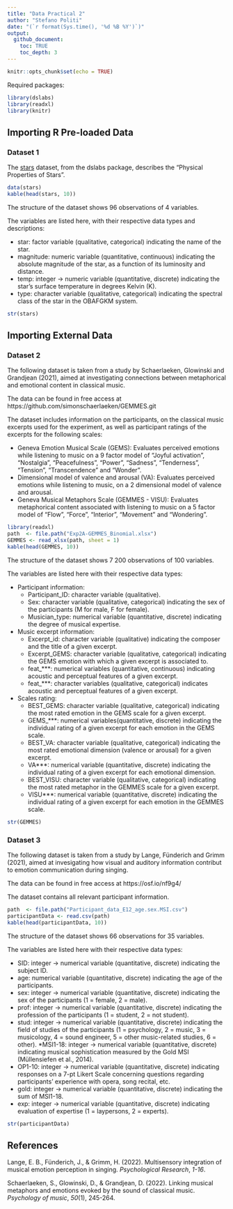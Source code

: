 ```yaml
---
title: "Data Practical 2"
author: "Stefano Politi"
date: "(`r format(Sys.time(), '%d %B %Y')`)"
output:
  github_document:
    toc: TRUE
    toc_depth: 3
---
```


```r
knitr::opts_chunk$set(echo = TRUE)
```

Required packages:

```r
library(dslabs)
library(readxl)
library(knitr)
```

## Importing R Pre-loaded Data

### Dataset 1

The [stars](https://www.rdocumentation.org/packages/dslabs/versions/0.7.4/topics/stars) dataset, from the dslabs package, describes the "Physical Properties of Stars".

```r
data(stars)
kable(head(stars, 10))
```

The structure of the dataset shows 96 observations of 4 variables.

The variables are listed here, with their respective data types and descriptions:

* star: factor variable (qualitative, categorical) indicating the name of the star.
* magnitude: numeric variable (quantitative, continuous) indicating the absolute magnitude of the star, as a function of its luminosity and distance.
* temp: integer -> numeric variable (quantitative, discrete) indicating the star's surface temperature in degrees Kelvin (K).
* type: character variable (qualitative, categorical) indicating the spectral class of the star in the OBAFGKM system.

```r
str(stars)
```

## Importing External Data

### Dataset 2

The following dataset is taken from a study by Schaerlaeken, Glowinski and Grandjean (2021), aimed at investigating connections between metaphorical and emotional content in classical music.

The data can be found in free access at https://github.com/simonschaerlaeken/GEMMES.git

The dataset includes information on the participants, on the classical music excerpts used for the experiment, as well as participant ratings of the excerpts for the following scales:

* Geneva Emotion Musical Scale (GEMS): Evaluates perceived emotions while listening to music on a 9 factor model of "Joyful activation", "Nostalgia", "Peacefulness", "Power", "Sadness", "Tenderness", "Tension", "Transcendence" and "Wonder".
* Dimensional model of valence and arousal (VA): Evaluates perceived emotions while listening to music, on a 2 dimensional model of valence and arousal.
* Geneva Musical Metaphors Scale (GEMMES - VISU): Evaluates metaphorical content associated with listening to music on a 5 factor model of "Flow", "Force", "Interior", "Movement" and "Wondering".

```r
library(readxl)
path  <- file.path("Exp2A-GEMMES_Binomial.xlsx")
GEMMES <- read_xlsx(path, sheet = 1)
kable(head(GEMMES, 10))
```

The structure of the dataset shows 7 200 observations of 100 variables.

The variables are listed here with their respective data types:

* Participant information:
  + Participant_ID: character variable (qualitative).
  + Sex: character variable (qualitative, categorical) indicating the sex of the participants (M for male, F for female).
  + Musician_type: numerical variable (quantitative, discrete) indicating the degree of musical expertise.
* Music excerpt information:
  + Excerpt_id: character variable (qualitative) indicating the composer and the title of a given excerpt.
  + Excerpt_GEMS: character variable (qualitative, categorical) indicating the GEMS emotion with which a given excerpt is associated to.
  + feat_***: numerical variables (quantitative, continuous) indicating acoustic and perceptual features of a given excerpt.
  + feat_***: character variables (qualitative, categorical) indicates acoustic and perceptual features of a given excerpt.
* Scales rating:
  + BEST_GEMS: character variable (qualitative, categorical) indicating the most rated emotion in the GEMS scale for a given excerpt.
  + GEMS_***: numerical variables(quantitative, discrete) indicating the individual rating of a given excerpt for each emotion in the GEMS scale.
  + BEST_VA: character variable (qualitative, categorical) indicating the most rated emotional dimension (valence or arousal) for a given excerpt.
  + VA***: numerical variable (quantitative, discrete) indicating the individual rating of a given excerpt for each emotional dimension.
  + BEST_VISU: character variable (qualitative, categorical) indicating the most rated metaphor in the GEMMES scale for a given excerpt.
  + VISU***: numerical variable (quantitative, discrete) indicating the individual rating of a given excerpt for each emotion in the GEMMES scale.

```r
str(GEMMES)
```

### Dataset 3

The following dataset is taken from a study by Lange, Fünderich and Grimm (2021), aimed at invesigating how visual and auditory information contribut to emotion communication during singing.

The data can be found in free access at https://osf.io/nf9g4/

The dataset contains all relevant participant information.



```r
path  <- file.path("Participant_data_E12_age.sex.MSI.csv")
participantData <- read.csv(path)
kable(head(participantData, 10))
```

The structure of the dataset shows 66 observations for 35 variables.

The variables are listed here with their respective data types:

* SID: integer -> numerical variable (quantitative, discrete) indicating the subject ID.
* age: numerical variable (quantitative, discrete) indicating the age of the participants.
* sex: integer -> numerical variable (quantitative, discrete) indicating the sex of the participants (1 = female, 2 = male).
* prof: integer -> numerical variable (quantitative, discrete) indicating the profession of the participants (1 = student, 2 = not student).
* stud: integer -> numerical variable (quantitative, discrete) indicating the field of studies of the participants (1 = psychology, 2 = music, 3 = musicology, 4 = sound engineer, 5 = other music-related studies, 6 = other).
*MSI1-18: integer -> numerical variable (quantitative, discrete) indicating musical sophistication measured by the Gold MSI (Müllensiefen et al., 2014).
* OP1-10: integer -> numerical variable (quantitative, discrete) indicating responses on a 7-pt Likert Scale concerning questions regarding participants' experience with opera, song recital, etc.
* gold: integer -> numerical variable (quantitative, discrete) indicating the sum of MSI1-18.
* exp: integer -> numerical variable (quantitative, discrete) indicating evaluation of expertise (1 = laypersons, 2 = experts).

```r
str(participantData)
```

## References

Lange, E. B., Fünderich, J., & Grimm, H. (2022). Multisensory integration of musical emotion perception in singing. *Psychological Research*, *1-16*.

Schaerlaeken, S., Glowinski, D., & Grandjean, D. (2022). Linking musical metaphors and emotions evoked by the sound of classical music. *Psychology of music*, *50*(1), 245-264.
